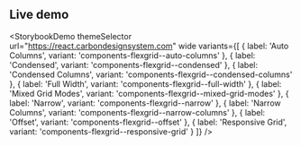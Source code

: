 ## Live demo

<StorybookDemo
  themeSelector
  url="https://react.carbondesignsystem.com"
  wide
  variants={[
    {
      label: 'Auto Columns',
      variant: 'components-flexgrid--auto-columns'
    },
    {
      label: 'Condensed',
      variant: 'components-flexgrid--condensed'
    },
    {
      label: 'Condensed Columns',
      variant: 'components-flexgrid--condensed-columns'
    },
    {
      label: 'Full Width',
      variant: 'components-flexgrid--full-width'
    },
    {
      label: 'Mixed Grid Modes',
      variant: 'components-flexgrid--mixed-grid-modes'
    },
    {
      label: 'Narrow',
      variant: 'components-flexgrid--narrow'
    },
    {
      label: 'Narrow Columns',
      variant: 'components-flexgrid--narrow-columns'
    },
    {
      label: 'Offset',
      variant: 'components-flexgrid--offset'
    },
    {
      label: 'Responsive Grid',
      variant: 'components-flexgrid--responsive-grid'
    }
  ]}
/>
